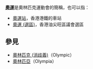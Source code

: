 '''[[奧運|奧運]]'''是奧林匹克運動會的簡稱，也可以指：
* [[奧運站|奧運站]]，香港港鐵的車站
* [[奧運_(選區)|奧運 (選區)]]，香港油尖旺區議會選區

== 參見 ==
* [[奧林匹克_(消歧義)|奧林匹克 (消歧義)]]（Olympic）
* [[奧林匹亞|奧林匹亞]]（Olympia）

{{disambig|cat=二字消歧义}}